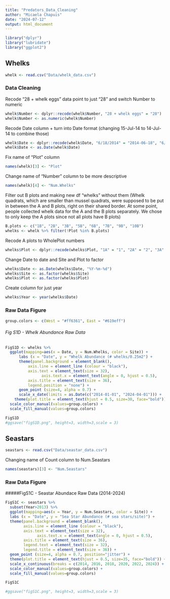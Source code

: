 ```yaml
---
title: "Predators_Data_Cleaning"
author: "Micaela Chapuis"
date: "2024-07-12"
output: html_document
---
```


```r
library("dplyr")
library("lubridate")
library("ggplot2")
```

## Whelks

```r
whelk <- read.csv("Data/whelk_data.csv")
```

### Data Cleaning
Recode "28 + whelk eggs" data point to just "28" and switch Number to numeric

```r
whelk$Number <- dplyr::recode(whelk$Number, "28 + whelk eggs" = "28")
whelk$Number <- as.numeric(whelk$Number)
```

Recode Date column + turn into Date format (changing 15-Jul-14 to 14-Jul-14 to combine those)

```r
whelk$Date <- dplyr::recode(whelk$Date, "6/18/2014" = "2014-06-18", "6/19/2014" = "2014-06-19", "6/27/2014" = "2014-06-27", "7/15/2014" = "2014-07-14", "7/14/2014" = "2014-07-14", "8/11/2014" = "2014-08-11", "10/1/2015" = "2015-10-01", "7/14/2017" = "2017-07-14", "5/17/2021" = "2021-05-17", "7/7/2023" = "2023-07-07", "12/12/2023" = "2023-12-12", "3/8/2024" = "2024-03-08")
whelk$Date <- as.Date(whelk$Date)
```

Fix name of "Plot" column

```r
names(whelk)[3] <- "Plot"
```

Change name of "Number" column to be more descriptive

```r
names(whelk)[4] <- "Num.Whelks"
```

Filter out B plots and making new df "whelks" without them (Whelk quadrats, which are smaller than mussel quadrats, were supposed to be put in between the A and B plots, right on their shared border. At some point, people collected whelk data for the A and the B plots separately. We chose to only keep the A plots since not all plots have B plots)
```r
B.plots <- c("1B", "2B", "3B", "5B", "6B", "7B", "9B", "10B")
whelks <- whelk %>% filter(!Plot %in% B.plots)
```

Recode A plots to WholePlot numbers

```r
whelks$Plot <- dplyr::recode(whelks$Plot, "1A" = "1", "2A" = "2", "3A" = "3", "4A" = "4", "5A" = "5", "6A" = "6", "7A" = "7", "8A" = "8", "9A" = "9", "10A" = "10")
```

Change Date to date and Site and Plot to factor

```r
whelks$Date <- as.Date(whelks$Date, "%Y-%m-%d")
whelks$Site <- as.factor(whelks$Site)
whelks$Plot <- as.factor(whelks$Plot)
```

Create column for just year

```r
whelks$Year <- year(whelks$Date)
```


### Raw Data Figure
```r
group.colors <- c(West = "#ff6361", East = "#619eff")
```

###### Fig S1D - Whelk Abundance Raw Data
```r
FigS1D <- whelks %>% 
  ggplot(mapping=aes(x = Date, y = Num.Whelks, color = Site)) + 
      labs (x = "Date", y = "Whelk Abundance (# whelks/0.25m2") + 
      theme(panel.background = element_blank(), 
          axis.line = element_line (colour = "black"), 
          axis.text = element_text(size = 32),
                axis.text.x = element_text(angle = 0, hjust = 0.5),
          axis.title = element_text(size = 36),
          legend.position = "none") + 
      geom_point (size=4, alpha = 0.7) + 
      scale_x_date(limits = as.Date(c("2014-01-01", "2024-04-01"))) +
    theme(plot.title = element_text(hjust = 0.5, size=30, face="bold"))+
  scale_color_manual(values=group.colors) +
  scale_fill_manual(values=group.colors) 

FigS1D
#ggsave("figS1D.png", height=3, width=3,scale = 3)

```




## Seastars

```r
seastars <- read.csv("Data/seastar_data.csv")
```

Changing name of Count column to Num.Seastars

```r
names(seastars)[3] <- "Num.Seastars"
```

### Raw Data Figure
#####FigS1C - Seastar Abundace Raw Data (2014-2024)

```r
FigS1C <- seastars %>% 
  subset(Year>2013) %>%
  ggplot(mapping=aes(x = Year, y = Num.Seastars, color = Site)) + 
  labs (x = "Date", y = "Sea Star Abundance (# sea stars/site)") + 
  theme(panel.background = element_blank(), 
        axis.line = element_line (colour = "black"), 
        axis.text = element_text(size = 32),
              axis.text.x = element_text(angle = 0, hjust = 0.5),
        axis.title = element_text(size = 36),
        legend.text = element_text(size = 32),
        legend.title = element_text(size = 36)) + 
  geom_point (size=4, alpha = 0.7, position="jitter") + 
  theme(plot.title = element_text(hjust = 0.5, size=35, face="bold")) +
  scale_x_continuous(breaks = c(2014, 2016, 2018, 2020, 2022, 2024)) +
  scale_color_manual(values=group.colors) +
  scale_fill_manual(values=group.colors)

FigS1C

#ggsave("figS1C.png", height=3, width=3,scale = 3)

```